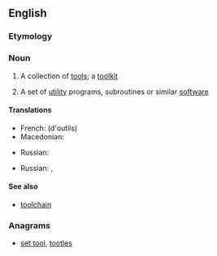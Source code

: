 ==English==

===Etymology===
{{compound|tool|set}}

===Noun===
{{en-noun}}

# A collection of [[tool]]s; a [[toolkit]]
# {{context|computing}} A set of [[utility]] programs, subroutines or similar [[software]]

====Translations====
{{trans-top|collection of tools}}
* French: {{t+|fr|jeu|m}} (d'outils)
* Macedonian: {{t-|mk|прибор|m|tr=príbor|sc=Cyrl}}
{{trans-mid}}
* Russian: {{t-|ru|набор инструментов|m|tr=nabór instruméntov|sc=Cyrl}}
{{trans-bottom}}

{{trans-top|set of utility programs, subroutines or similar software}}
* Russian: {{t-|ru|инструментальные средства|n-p|tr=instrumentálʹnyje srédstva}}, {{t-|ru|пакет программ|m|tr=pakét prográmm|sc=Cyrl}}
{{trans-mid}}
{{trans-bottom}}

====See also====
* [[toolchain]]

===Anagrams===
* [[set tool#English|set tool]], [[tootles#English|tootles]]